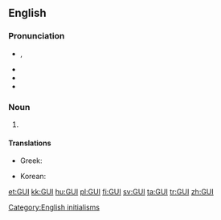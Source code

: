 {{also|gui|ĝui|guī|guí|guǐ|guì|gùi|gửi}}

==English==
===Pronunciation===
* {{a|UK}} {{IPA|/ˈdʒiːjuːaɪ/|/ˈɡuː.i/}}, {{X-SAMPA|/"gu:.i/}}
* {{audio|en-us-GUI.ogg|Audio (US)}}
* {{homophones|lang=en|gooey}}
* {{rhymes|uːi}}

===Noun===
{{en-noun}}

# {{computing}} {{acronym of|graphical user interface}}

====Translations====
{{trans-top|acronym of graphical user interface}}
* Greek: {{t-|el|ΓΠΔ|tr=GPD}}
{{trans-mid}}
* Korean: {{t-|ko|GUI|sc=Latn}}
{{trans-bottom}}

[[Category:English initialisms]]

[[et:GUI]]
[[kk:GUI]]
[[hu:GUI]]
[[pl:GUI]]
[[fi:GUI]]
[[sv:GUI]]
[[ta:GUI]]
[[tr:GUI]]
[[zh:GUI]]